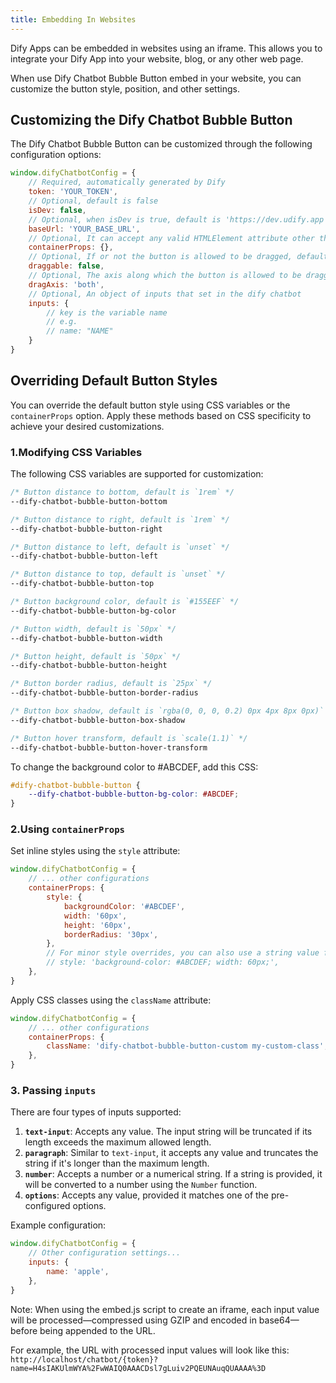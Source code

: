 ```yaml
---
title: Embedding In Websites
---
```



Dify Apps can be embedded in websites using an iframe. This allows you to integrate your Dify App into your website, blog, or any other web page.

When use Dify Chatbot Bubble Button embed in your website, you can customize the button style, position, and other settings.

## Customizing the Dify Chatbot Bubble Button

The Dify Chatbot Bubble Button can be customized through the following configuration options:

```javascript
window.difyChatbotConfig = {
    // Required, automatically generated by Dify
    token: 'YOUR_TOKEN',
    // Optional, default is false
    isDev: false,
    // Optional, when isDev is true, default is 'https://dev.udify.app', otherwise default is 'https://udify.app'
    baseUrl: 'YOUR_BASE_URL',
    // Optional, It can accept any valid HTMLElement attribute other than `id`, such as `style`, `className`, etc
    containerProps: {},
    // Optional, If or not the button is allowed to be dragged, default is `false`
    draggable: false,
    // Optional, The axis along which the button is allowed to be dragged, default is `both`, can be `x`, `y`, `both`
    dragAxis: 'both',
    // Optional, An object of inputs that set in the dify chatbot
    inputs: {
        // key is the variable name
        // e.g.
        // name: "NAME"
    }
}
```

## Overriding Default Button Styles

You can override the default button style using CSS variables or the `containerProps` option. Apply these methods based on CSS specificity to achieve your desired customizations.

### 1.Modifying CSS Variables

The following CSS variables are supported for customization:

```css
/* Button distance to bottom, default is `1rem` */
--dify-chatbot-bubble-button-bottom

/* Button distance to right, default is `1rem` */
--dify-chatbot-bubble-button-right

/* Button distance to left, default is `unset` */
--dify-chatbot-bubble-button-left

/* Button distance to top, default is `unset` */
--dify-chatbot-bubble-button-top

/* Button background color, default is `#155EEF` */
--dify-chatbot-bubble-button-bg-color

/* Button width, default is `50px` */
--dify-chatbot-bubble-button-width

/* Button height, default is `50px` */
--dify-chatbot-bubble-button-height

/* Button border radius, default is `25px` */
--dify-chatbot-bubble-button-border-radius

/* Button box shadow, default is `rgba(0, 0, 0, 0.2) 0px 4px 8px 0px)` */
--dify-chatbot-bubble-button-box-shadow

/* Button hover transform, default is `scale(1.1)` */
--dify-chatbot-bubble-button-hover-transform
```

To change the background color to #ABCDEF, add this CSS:

```css
#dify-chatbot-bubble-button {
    --dify-chatbot-bubble-button-bg-color: #ABCDEF;
}
```

### 2.Using `containerProps`

Set inline styles using the `style` attribute:

```javascript
window.difyChatbotConfig = {
    // ... other configurations
    containerProps: {
        style: {
            backgroundColor: '#ABCDEF',
            width: '60px',
            height: '60px',
            borderRadius: '30px',
        },
        // For minor style overrides, you can also use a string value for the `style` attribute:
        // style: 'background-color: #ABCDEF; width: 60px;',
    },
}
```

Apply CSS classes using the `className` attribute:

```javascript
window.difyChatbotConfig = {
    // ... other configurations
    containerProps: {
        className: 'dify-chatbot-bubble-button-custom my-custom-class',
    },
}
```

### 3. Passing `inputs`

There are four types of inputs supported:

1. **`text-input`**: Accepts any value. The input string will be truncated if its length exceeds the maximum allowed length.
2. **`paragraph`**: Similar to `text-input`, it accepts any value and truncates the string if it's longer than the maximum length.
3. **`number`**: Accepts a number or a numerical string. If a string is provided, it will be converted to a number using the `Number` function.
4. **`options`**: Accepts any value, provided it matches one of the pre-configured options.

Example configuration:

```javascript
window.difyChatbotConfig = {
    // Other configuration settings...
    inputs: {
        name: 'apple',
    },
}
```

Note: When using the embed.js script to create an iframe, each input value will be processed—compressed using GZIP and encoded in base64—before being appended to the URL.

For example, the URL with processed input values will look like this:
`http://localhost/chatbot/{token}?name=H4sIAKUlmWYA%2FwWAIQ0AAACDsl7gLuiv2PQEUNAuqQUAAAA%3D`
